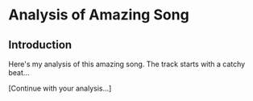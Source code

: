 ---
---


# Analysis of Amazing Song

<AudioPlayer src={audioFile} />

## Introduction

Here's my analysis of this amazing song. The track starts with a catchy beat...

[Continue with your analysis...]
